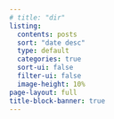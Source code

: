 ```yaml
---
# title: "dir"
listing:
  contents: posts
  sort: "date desc"
  type: default
  categories: true
  sort-ui: false
  filter-ui: false
  image-height: 10%
page-layout: full
title-block-banner: true
---
```



